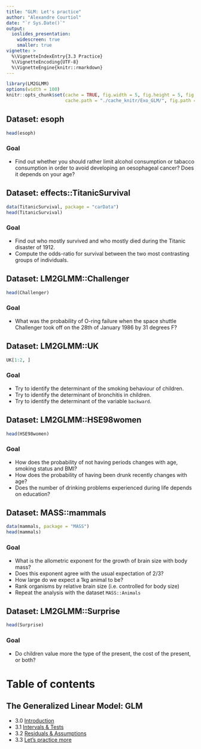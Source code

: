 ```yaml
---
title: "GLM: Let's practice"
author: "Alexandre Courtiol"
date: "`r Sys.Date()`"
output:
  ioslides_presentation:
    widescreen: true
    smaller: true
vignette: >
  %\VignetteIndexEntry{3.3 Practice}
  %\VignetteEncoding{UTF-8}
  %\VignetteEngine{knitr::rmarkdown}
---
```


```r
library(LM2GLMM)
options(width = 100)
knitr::opts_chunk$set(cache = TRUE, fig.width = 5, fig.height = 5, fig.align = "center",
                      cache.path = "./cache_knitr/Exo_GLM/", fig.path = "./fig_knitr/Exo_GLM/")
```

## Dataset: esoph

```r
head(esoph)
```

### Goal

* Find out whether you should rather limit alcohol consumption or tabacco consumption in order to avoid developing an oesophageal cancer? Does it depends on your age?


## Dataset: effects::TitanicSurvival

```r
data(TitanicSurvival, package = "carData")
head(TitanicSurvival)
```

### Goal

* Find out who mostly survived and who mostly died during the Titanic disaster of 1912.
* Compute the odds-ratio for survival between the two most contrasting groups of individuals. 


## Dataset: LM2GLMM::Challenger

```r
head(Challenger)
```

### Goal

* What was the probability of O-ring failure when the space shuttle Challenger took off on the 28th of January 1986 by 31 degrees F?


## Dataset: LM2GLMM::UK

```r
UK[1:2, ]
```

### Goal

* Try to identify the determinant of the smoking behaviour of children.
* Try to identify the determinant of bronchitis in children.
* Try to identify the determinant of the variable ```backward```.


## Dataset: LM2GLMM::HSE98women

```r
head(HSE98women)
```

### Goal

* How does the probability of not having periods changes with age, smoking status and BMI?
* How does the probability of having been drunk recently changes with age?
* Does the number of drinking problems experienced during life depends on education?


## Dataset: MASS::mammals

```r
data(mammals, package = "MASS")
head(mammals)
```

### Goal

* What is the allometric exponent for the growth of brain size with body mass?
* Does this exponent agree with the usual expectation of 2/3?
* How large do we expect a 1kg animal to be?
* Rank organisms by relative brain size (i.e. controlled for body size)
* Repeat the analysis with the dataset ```MASS::Animals```

## Dataset: LM2GLMM::Surprise

```r
head(Surprise)
```

### Goal

* Do children value more the type of the present, the cost of the present, or both?


# Table of contents

## The Generalized Linear Model: GLM

* 3.0 [Introduction](./GLM_intro.html)
* 3.1 [Intervals & Tests](./GLM_intervals.html)
* 3.2 [Residuals & Assumptions](./GLM_assumptions.html)
* 3.3 [Let's practice more](./GLM_practice.html)
